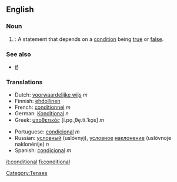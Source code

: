 ==English==
===Noun===
#{{grammar}}: A statement that depends on a [[condition]] being [[true]] or [[false]].

===See also===
*[[if]]

===Translations===
{{top}}
*Dutch: [[voorwaardelijke wijs]] ''m''
*Finnish: [[ehdollinen]]
*French: [[conditionnel]] ''m''
*German: [[Konditional]] ''n''
*Greek: [[υποθετικός]] [i.po̞.ˌθe̞.ti.ˈko̞s] ''m''
{{mid}}
*Portuguese: [[condicional]] ''m''
*Russian: [[условный]] (uslóvnyj), [[условный|условное]] [[наклонение]] (uslóvnoje naklonénije) ''n''
*Spanish: [[condicional]] ''m''
{{bottom}}

[[Category:Tenses]]

[[it:conditional]]
[[fi:conditional]]